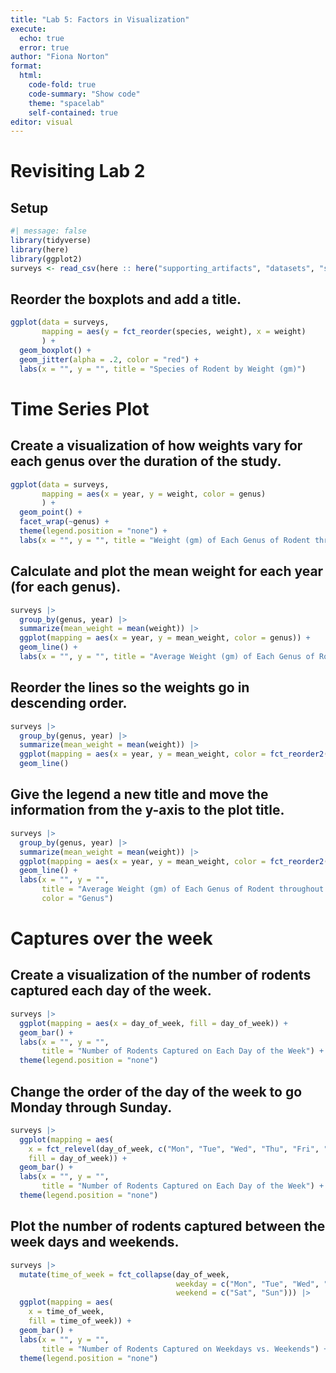 ```yaml
---
title: "Lab 5: Factors in Visualization"
execute:
  echo: true
  error: true 
author: "Fiona Norton"
format: 
  html: 
    code-fold: true
    code-summary: "Show code"
    theme: "spacelab"
    self-contained: true
editor: visual
---
```


# Revisiting Lab 2

## Setup

```r
#| message: false
library(tidyverse)
library(here)
library(ggplot2)
surveys <- read_csv(here :: here("supporting_artifacts", "datasets", "surveys.csv"))
```

## Reorder the boxplots and add a title.

```r
ggplot(data = surveys, 
       mapping = aes(y = fct_reorder(species, weight), x = weight) 
       ) + 
  geom_boxplot() +
  geom_jitter(alpha = .2, color = "red") + 
  labs(x = "", y = "", title = "Species of Rodent by Weight (gm)") 
```

# Time Series Plot

## Create a visualization of how weights vary for each genus over the duration of the study.

```r
ggplot(data = surveys,
       mapping = aes(x = year, y = weight, color = genus)
       ) +
  geom_point() +
  facet_wrap(~genus) + 
  theme(legend.position = "none") +
  labs(x = "", y = "", title = "Weight (gm) of Each Genus of Rodent throughout the Study")
```

## Calculate and plot the mean weight for each year (for each genus).

```r
surveys |> 
  group_by(genus, year) |> 
  summarize(mean_weight = mean(weight)) |> 
  ggplot(mapping = aes(x = year, y = mean_weight, color = genus)) +
  geom_line() +
  labs(x = "", y = "", title = "Average Weight (gm) of Each Genus of Rodent throughout the Study")
```

## Reorder the lines so the weights go in descending order.

```r
surveys |> 
  group_by(genus, year) |> 
  summarize(mean_weight = mean(weight)) |> 
  ggplot(mapping = aes(x = year, y = mean_weight, color = fct_reorder2(genus, year, mean_weight))) +
  geom_line()
```

## Give the legend a new title and move the information from the y-axis to the plot title.

```r
surveys |> 
  group_by(genus, year) |> 
  summarize(mean_weight = mean(weight)) |> 
  ggplot(mapping = aes(x = year, y = mean_weight, color = fct_reorder2(genus, year, mean_weight))) +
  geom_line() +
  labs(x = "", y = "", 
       title = "Average Weight (gm) of Each Genus of Rodent throughout the Study (years)", 
       color = "Genus") 
```

# Captures over the week

## Create a visualization of the number of rodents captured each day of the week.

```r
surveys |> 
  ggplot(mapping = aes(x = day_of_week, fill = day_of_week)) +
  geom_bar() +
  labs(x = "", y = "", 
       title = "Number of Rodents Captured on Each Day of the Week") +
  theme(legend.position = "none") 
```

## Change the order of the day of the week to go Monday through Sunday.

```r
surveys |> 
  ggplot(mapping = aes(
    x = fct_relevel(day_of_week, c("Mon", "Tue", "Wed", "Thu", "Fri", "Sat", "Sun")), 
    fill = day_of_week)) +
  geom_bar() +
  labs(x = "", y = "", 
       title = "Number of Rodents Captured on Each Day of the Week") +
  theme(legend.position = "none") 
```

## Plot the number of rodents captured between the week days and weekends.

```r
surveys |> 
  mutate(time_of_week = fct_collapse(day_of_week, 
                                     weekday = c("Mon", "Tue", "Wed", "Thu", "Fri"), 
                                     weekend = c("Sat", "Sun"))) |> 
  ggplot(mapping = aes(
    x = time_of_week, 
    fill = time_of_week)) +
  geom_bar() +
  labs(x = "", y = "", 
       title = "Number of Rodents Captured on Weekdays vs. Weekends") +
  theme(legend.position = "none")
           
```
